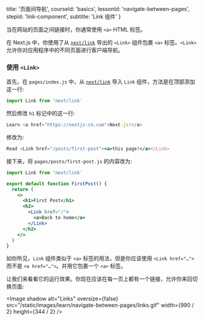 
  title: '页面间导航',
  courseId: 'basics',
  lessonId: 'navigate-between-pages',
  stepId: 'link-component',
  subtitle: 'Link 组件'
}

当在网站的页面之间链接时，你通常使用 `<a>` HTML 标签。

在 Next.js 中，你使用了从 [`next/link`](/docs/api-reference/next/link) 导出的 `<Link>` 组件包裹 `<a>` 标签。`<Link>`允许你对应用程序中的不同页面进行客户端导航。

### 使用 `<Link>`

首先，在 `pages/index.js` 中，从 [`next/link`](/docs/api-reference/next/link) 导入 `Link` 组件，方法是在顶部添加这一行:

```js
import Link from 'next/link'
```

然后修改 `h1` 标记中的这一行:

```jsx
Learn <a href="https://nextjs-cn.com">Next.js!</a>
```

修改为:

```jsx
Read <Link href="/posts/first-post"><a>this page!</a></Link>
```

接下来，将 `pages/posts/first-post.js` 的内容改为:

```jsx
import Link from 'next/link'

export default function FirstPost() {
  return (
    <>
      <h1>First Post</h1>
      <h2>
        <Link href="/">
          <a>Back to home</a>
        </Link>
      </h2>
    </>
  )
}
```

如你所见，`Link` 组件类似于 `<a>` 标签的用法，但是你应该使用 `<Link href="…">` 而不是 `<a href="…">`。并用它包裹一个 `<a>` 标签。

让我们来看看它的运行效果。你现在应该在每一页上都有一个链接，允许你来回切换页面:

<Image
  shadow
  alt="Links"
  oversize={false}
  src="/static/images/learn/navigate-between-pages/links.gif"
  width={990 / 2}
  height={344 / 2}
/>


